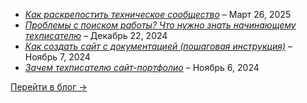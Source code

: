 
<MainPage />

- [*Как раскрепостить техническое сообщество*](../blog/kak-raskrepostit-techsoobshchestvo.mdx) – Март 26, 2025
- [*Проблемы с поиском работы? Что нужно знать начинающему техписателю*](../blog/problemy-v-poiske-raboty-chto-nuzhno-znat-nachinayushchemu-tekhpisatelyu.mdx) – Декабрь 22, 2024
- [*Как создать сайт с документацией (пошаговая инструкция)*](../blog/how-create-website-with-documentation.mdx) – Ноябрь 7, 2024
- [*Зачем техписателю сайт-портфолио*](../blog/zachem-tekhpisatelyu-sayt-portfolio.mdx) – Ноябрь 6, 2024

[Перейти в блог →](/blog)